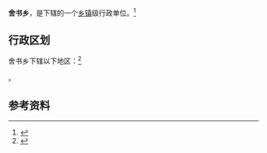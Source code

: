 {{中国乡级行政区|62/12/22/215/000}}

'''舍书乡'''，是{{PRC admin/fullname|62/12/22/215/000|3}}下辖的一个[[乡镇|乡镇]]级行政单位。<ref>{{PRC admin/ref sgc|{{PRC admin/parent|62/12/22/215/000}}}}</ref>

== 行政区划 ==

舍书乡下辖以下地区：<ref>{{PRC admin/ref sgc|62/12/22/215/000}}</ref>

{{PRC admin/children|62/12/22/215/000}}。

== 参考资料 ==

{{reflist}}

{{行政区划小作品}}
{{PRC admin/navcat|62/12/22/215/000}}